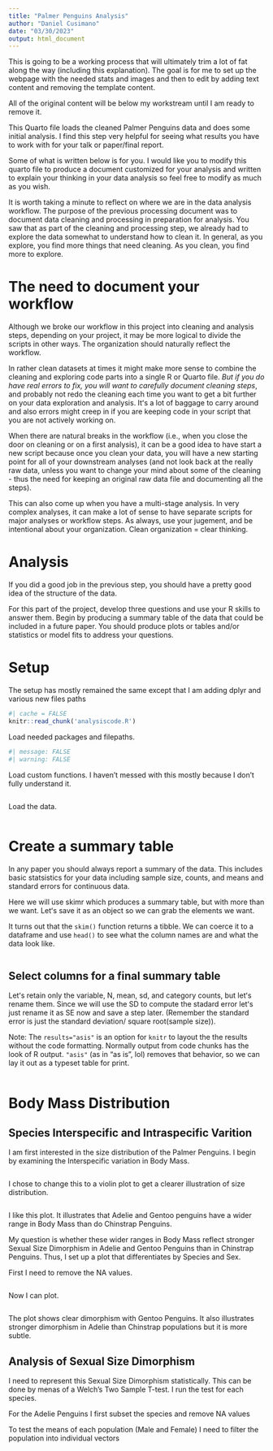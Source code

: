 ```yaml
---
title: "Palmer Penguins Analysis"
author: "Daniel Cusimano"
date: "03/30/2023"
output: html_document
---
```

This is going to be a working process that will ultimately trim a lot of fat along the way (including this explanation). The goal is for me to set up the webpage with the needed stats and images and then to edit by adding text content and removing the template content. 
  
All of the original content will be below my workstream until I am ready to remove it. 
  
This Quarto file loads the cleaned Palmer Penguins data and does some initial analysis. I find this step very helpful for seeing what results you have to work with for your talk or paper/final report. 

Some of what is written below is for you. I would like you to modify this quarto file to produce a document customized for your analysis and written to explain your thinking in your data analysis so feel free to modify as much as you wish. 

It is worth taking a minute to reflect on where we are in the data analysis workflow. The purpose of the previous processing document was to document data cleaning and processing in preparation for analysis. You saw that as part of the cleaning and processing step, we already had to explore the data somewhat to understand how to clean it. In general, as you explore, you find more things that need cleaning. As you clean, you find more to explore. 

# The need to document your workflow

Although we broke our workflow in this project into cleaning and analysis steps, depending on your project, it may be more logical to divide the scripts in other ways. The organization should naturally reflect the workflow. 

In rather clean datasets at times it might make more sense to combine the cleaning and exploring code parts into a single R or Quarto file. _But if you do have real errors to fix, you will want to carefully document cleaning steps_, and probably not redo the cleaning each time you want to get a bit further on your data exploration and analysis. Itʻs a lot of baggage to carry around and also errors might creep in if you are keeping code in your script that you are not actively working on. 

When there are natural breaks in the workflow (i.e., when you close the door on cleaning or on a first analysis), it can be a good idea to have start a new script because once you clean your data, you will have a new starting point for all of your downstream analyses (and not look back at the really raw data, unless you want to change your mind about some of the cleaning - thus the need for keeping an original raw data file and documenting all the steps).  

This can also come up when you have a multi-stage analysis. In very complex analyses, it can make a lot of sense to have separate scripts for major analyses or workflow steps. As always, use your jugement, and be intentional about your organization. Clean organization = clear thinking.  


# Analysis 

If you did a good job in the previous step, you should have a pretty good idea of the structure of the data. 

For this part of the project, develop three questions and use your R skills to answer them. Begin by producing a summary table of the data that could be included in a future paper. You should produce plots or tables and/or statistics or model fits to address your questions. 

# Setup

The setup has mostly remained the same except that I am adding dplyr and various new files paths

```r
#| cache = FALSE
knitr::read_chunk('analysiscode.R')
```

Load needed packages and filepaths.  

```r
#| message: FALSE
#| warning: FALSE
```

Load custom functions. I haven't messed with this mostly because I don't fully understand it. 

```r
```

Load the data.

```r
```

# Create a summary table

In any paper you should always report a summary of the data. This includes basic statsistics for your data including sample size, counts, and means and standard errors for continuous data. 

Here we will use skimr which produces a summary table, but with more than we want. Letʻs save it as an object so we can grab the elements we want. 

It turns out that the `skim()` function returns a tibble. We can coerce it to a dataframe and use `head()` to see what the column names are and what the data look like. 

```r
```

## Select columns for a final summary table

Letʻs retain only the variable, N, mean, sd, and category counts, but letʻs rename them. Since we will use the SD to compute the stadard error letʻs just rename it as SE now and save a step later.  (Remember the standard error is just the standard deviation/ square root(sample size)). 

Note: The `results="asis"` is an option for `knitr` to layout the the results without the code formatting. Normally output from code chunks has the look of R output. `"asis"` (as in "as is", lol) removes that behavior, so we can lay it out as a typeset table for print. 

```r
```


# Body Mass Distribution
## Species Interspecific and Intraspecific Varition

I am first interested in the size distribution of the Palmer Penguins. I begin by examining the Interspecific variation in Body Mass. 


```r
```
I chose to change this to a violin plot to get a clearer illustration of size distribution. 

```r
```

I like this plot. It illustrates that Adelie and Gentoo penguins have a wider range in Body Mass than do Chinstrap Penguins.

My question is whether these wider ranges in Body Mass reflect stronger Sexual Size Dimorphism in Adelie and Gentoo Penguins than in Chinstrap Penguins. Thus, I set up a plot that differentiates by Species and Sex.

First I need to remove the NA values. 

```r
```

Now I can plot. 

```r
```

The plot shows clear dimorphism with Gentoo Penguins. It also illustrates stronger dimorphism in Adelie than Chinstrap populations but it is more subtle.

## Analysis of Sexual Size Dimorphism

I need to represent this Sexual Size Dimorphism statistically.
This can be done by menas of a Welch's Two Sample T-test.
I run the test for each species.

For the Adelie Penguins I first subset the species and remove NA values

To test the means of each population (Male and Female) I need to filter the population into individual vectors

```r
```



